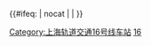 {{鐵道路線 | lua = 1 | 铁道系统 = 上海地铁
| 模板名稱 = 上海轨道交通16号线
| 名稱 = [[上海地铁|上海轨道交通]][[上海轨道交通16号线|16号线]]
| 代表色 = {{上海地铁颜色|16|yes}}
| 背景顏色 = #FFFFFF
| 車站列表 = 
 滴水湖 ~ 临港大道 ~ 书院 ~ 惠南东 ~ 惠南 ~ 野生动物园 ~ 新场 ~ 航头东 ~ 鹤沙航城 ~ 周浦东 ~ 罗山路 ~ 华夏中路 ~ 龙阳路
}}<includeonly>{{#ifeq: {{{1}}} | nocat | <!--空--> | [[Category:上海轨道交通16号线车站]] }}</includeonly><noinclude>
[[Category:上海轨道交通路线车站模板‎|16]]
</noinclude>